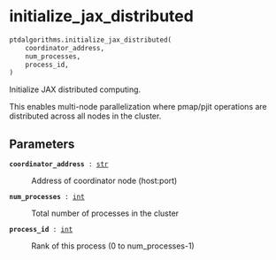 # initialize_jax_distributed { #ptdalgorithms.initialize_jax_distributed }

```python
ptdalgorithms.initialize_jax_distributed(
    coordinator_address,
    num_processes,
    process_id,
)
```

Initialize JAX distributed computing.

This enables multi-node parallelization where pmap/pjit operations
are distributed across all nodes in the cluster.

## Parameters {.doc-section .doc-section-parameters}

<code>[**coordinator_address**]{.parameter-name} [:]{.parameter-annotation-sep} [[str](`str`)]{.parameter-annotation}</code>

:   Address of coordinator node (host:port)

<code>[**num_processes**]{.parameter-name} [:]{.parameter-annotation-sep} [[int](`int`)]{.parameter-annotation}</code>

:   Total number of processes in the cluster

<code>[**process_id**]{.parameter-name} [:]{.parameter-annotation-sep} [[int](`int`)]{.parameter-annotation}</code>

:   Rank of this process (0 to num_processes-1)